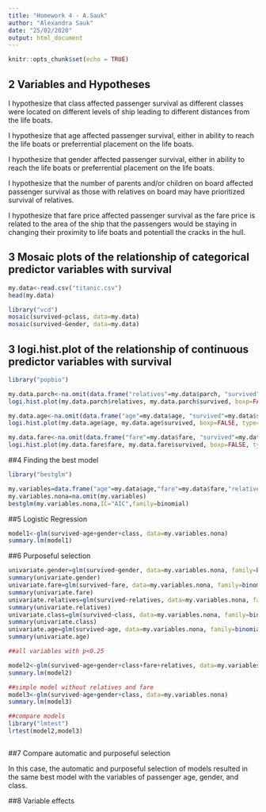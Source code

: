 ```yaml
---
title: "Homework 4 - A.Sauk"
author: "Alexandra Sauk"
date: "25/02/2020"
output: html_document
---
```


```r
knitr::opts_chunk$set(echo = TRUE)
```

## 2 Variables and Hypotheses

I hypothesize that class affected passenger survival as different classes were located on different levels of ship leading to different distances from the life boats.

I hypothesize that age affected passenger survival, either in ability to reach the life boats or preferrential placement on the life boats.

I hypothesize that gender affected passenger survival, either in ability to reach the life boats or preferrential placement on the life boats.

I hypothesize that the number of parents and/or children on board affected passenger survival as those with relatives on board may have prioritized survival of relatives. 

I hypothesize that fare price affected passenger survival as the fare price is related to the area of the ship that the passengers would be staying in changing their proximity to life boats and potentiall the cracks in the hull. 

## 3 Mosaic plots of the relationship of categorical predictor variables with survival

```r
my.data<-read.csv("titanic.csv")
head(my.data)

library("vcd")
mosaic(survived~pclass, data=my.data)
mosaic(survived~Gender, data=my.data)
```

## 3 logi.hist.plot of the relationship of continuous predictor variables with survival

```r
library("popbio")

my.data.parch<-na.omit(data.frame("relatives"=my.data$parch, "survived"=my.data$survived))
logi.hist.plot(my.data.parch$relatives, my.data.parch$survived, boxp=FALSE, type="hist", col="grey", xlab="Number of parents and/or children")

my.data.age<-na.omit(data.frame("age"=my.data$age, "survived"=my.data$survived))
logi.hist.plot(my.data.age$age, my.data.age$survived, boxp=FALSE, type="hist", col="grey", xlab="Passenger age")

my.data.fare<-na.omit(data.frame("fare"=my.data$fare, "survived"=my.data$survived))
logi.hist.plot(my.data.fare$fare, my.data.fare$survived, boxp=FALSE, type="hist", col="grey", xlab="Fare")

```

##4 Finding the best model

```r
library("bestglm")

my.variables=data.frame("age"=my.data$age,"fare"=my.data$fare,"relatives"=my.data$parch,"gender"=my.data$Gender,"class"=my.data$pclass,"survived"=my.data$survived)
my.variables.nona=na.omit(my.variables) 
bestglm(my.variables.nona,IC="AIC",family=binomial)
```

##5 Logistic Regression

```r
model1<-glm(survived~age+gender+class, data=my.variables.nona)
summary.lm(model1)
```

##6 Purposeful selection

```r
univariate.gender=glm(survived~gender, data=my.variables.nona, family=binomial(link="logit"))
summary(univariate.gender)
univariate.fare=glm(survived~fare, data=my.variables.nona, family=binomial(link="logit"))
summary(univariate.fare)
univariate.relatives=glm(survived~relatives, data=my.variables.nona, family=binomial(link="logit"))
summary(univariate.relatives)
univariate.class=glm(survived~class, data=my.variables.nona, family=binomial(link="logit"))
summary(univariate.class)
univariate.age=glm(survived~age, data=my.variables.nona, family=binomial(link="logit"))
summary(univariate.age)
```

```r
##all variables with p<0.25

model2<-glm(survived~age+gender+class+fare+relatives, data=my.variables.nona)
summary.lm(model2)

##simple model without relatives and fare
model3<-glm(survived~age+gender+class, data=my.variables.nona)
summary.lm(model3)

##compare models
library("lmtest")
lrtest(model2,model3)



```

##7 Compare automatic and purposeful selection

In this case, the automatic and purposeful selection of models resulted in the same best model with the variables of passenger age, gender, and class. 

##8 Variable effects


